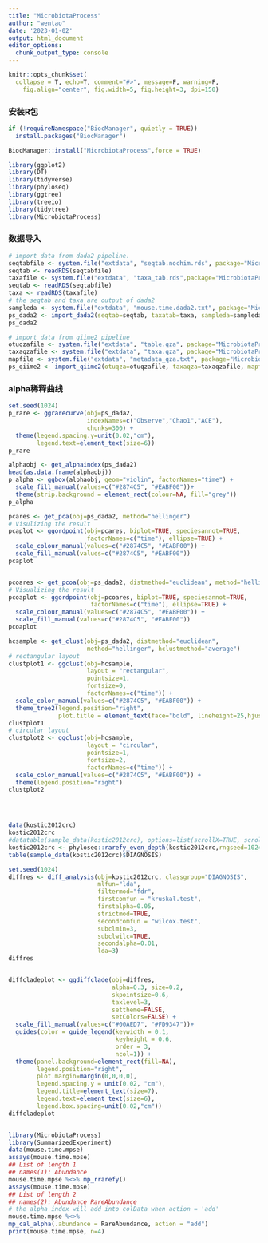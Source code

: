 ```yaml
---
title: "MicrobiotaProcess"
author: "wentao"
date: '2023-01-02'
output: html_document
editor_options: 
  chunk_output_type: console
---
```



```r
knitr::opts_chunk$set(
  collapse = T, echo=T, comment="#>", message=F, warning=F,
	fig.align="center", fig.width=5, fig.height=3, dpi=150)
```

### 安装R包

```R

if (!requireNamespace("BiocManager", quietly = TRUE))
  install.packages("BiocManager")

BiocManager::install("MicrobiotaProcess",force = TRUE)

```



```R
library(ggplot2)
library(DT)
library(tidyverse)
library(phyloseq)
library(ggtree)
library(treeio)
library(tidytree)
library(MicrobiotaProcess)

```


### 数据导入


```R


# import data from dada2 pipeline.
seqtabfile <- system.file("extdata", "seqtab.nochim.rds", package="MicrobiotaProcess")
seqtab <- readRDS(seqtabfile)
taxafile <- system.file("extdata", "taxa_tab.rds",package="MicrobiotaProcess")
seqtab <- readRDS(seqtabfile)
taxa <- readRDS(taxafile)
# the seqtab and taxa are output of dada2
sampleda <- system.file("extdata", "mouse.time.dada2.txt", package="MicrobiotaProcess")
ps_dada2 <- import_dada2(seqtab=seqtab, taxatab=taxa, sampleda=sampleda)
ps_dada2

# import data from qiime2 pipeline
otuqzafile <- system.file("extdata", "table.qza", package="MicrobiotaProcess")
taxaqzafile <- system.file("extdata", "taxa.qza", package="MicrobiotaProcess")
mapfile <- system.file("extdata", "metadata_qza.txt", package="MicrobiotaProcess")
ps_qiime2 <- import_qiime2(otuqza=otuqzafile, taxaqza=taxaqzafile, mapfilename=mapfile)


```


### alpha稀释曲线

```R

set.seed(1024)
p_rare <- ggrarecurve(obj=ps_dada2, 
                      indexNames=c("Observe","Chao1","ACE"), 
                      chunks=300) +
  theme(legend.spacing.y=unit(0.02,"cm"),
        legend.text=element_text(size=6))
p_rare


```




```R



alphaobj <- get_alphaindex(ps_dada2)
head(as.data.frame(alphaobj))
p_alpha <- ggbox(alphaobj, geom="violin", factorNames="time") + 
  scale_fill_manual(values=c("#2874C5", "#EABF00"))+
  theme(strip.background = element_rect(colour=NA, fill="grey"))
p_alpha

```




```R


pcares <- get_pca(obj=ps_dada2, method="hellinger")
# Visulizing the result
pcaplot <- ggordpoint(obj=pcares, biplot=TRUE, speciesannot=TRUE,
                      factorNames=c("time"), ellipse=TRUE) +
  scale_colour_manual(values=c("#2874C5", "#EABF00")) +
  scale_fill_manual(values=c("#2874C5", "#EABF00"))
pcaplot


pcoares <- get_pcoa(obj=ps_dada2, distmethod="euclidean", method="hellinger")
# Visualizing the result
pcoaplot <- ggordpoint(obj=pcoares, biplot=TRUE, speciesannot=TRUE,
                       factorNames=c("time"), ellipse=TRUE) +
  scale_colour_manual(values=c("#2874C5", "#EABF00")) +
  scale_fill_manual(values=c("#2874C5", "#EABF00"))
pcoaplot

```




```R


hcsample <- get_clust(obj=ps_dada2, distmethod="euclidean",
                      method="hellinger", hclustmethod="average")
# rectangular layout
clustplot1 <- ggclust(obj=hcsample,
                      layout = "rectangular",
                      pointsize=1,
                      fontsize=0,
                      factorNames=c("time")) +
  scale_color_manual(values=c("#2874C5", "#EABF00")) +
  theme_tree2(legend.position="right",
              plot.title = element_text(face="bold", lineheight=25,hjust=0.5))
clustplot1
# circular layout
clustplot2 <- ggclust(obj=hcsample,
                      layout = "circular",
                      pointsize=1,
                      fontsize=2,
                      factorNames=c("time")) +
  scale_color_manual(values=c("#2874C5", "#EABF00")) +
  theme(legend.position="right")
clustplot2





```




```R


data(kostic2012crc)
kostic2012crc
#datatable(sample_data(kostic2012crc), options=list(scrollX=TRUE, scrollY="400px", scrollCollapse=TRUE))
kostic2012crc <- phyloseq::rarefy_even_depth(kostic2012crc,rngseed=1024)
table(sample_data(kostic2012crc)$DIAGNOSIS)

set.seed(1024)
diffres <- diff_analysis(obj=kostic2012crc, classgroup="DIAGNOSIS",
                         mlfun="lda",
                         filtermod="fdr",
                         firstcomfun = "kruskal.test",
                         firstalpha=0.05,
                         strictmod=TRUE,
                         secondcomfun = "wilcox.test",
                         subclmin=3,
                         subclwilc=TRUE,
                         secondalpha=0.01, 
                         lda=3)
diffres


diffcladeplot <- ggdiffclade(obj=diffres,
                             alpha=0.3, size=0.2, 
                             skpointsize=0.6,
                             taxlevel=3,
                             settheme=FALSE, 
                             setColors=FALSE) +
  scale_fill_manual(values=c("#00AED7", "#FD9347"))+
  guides(color = guide_legend(keywidth = 0.1,
                              keyheight = 0.6,
                              order = 3, 
                              ncol=1)) + 
  theme(panel.background=element_rect(fill=NA),
        legend.position="right",
        plot.margin=margin(0,0,0,0),
        legend.spacing.y = unit(0.02, "cm"),
        legend.title=element_text(size=7),
        legend.text=element_text(size=6),
        legend.box.spacing=unit(0.02,"cm"))
diffcladeplot



```




```R



library(MicrobiotaProcess)
library(SummarizedExperiment)
data(mouse.time.mpse)
assays(mouse.time.mpse)
## List of length 1
## names(1): Abundance
mouse.time.mpse %<>% mp_rrarefy()
assays(mouse.time.mpse)
## List of length 2
## names(2): Abundance RareAbundance
# the alpha index will add into colData when action = 'add'
mouse.time.mpse %<>% 
mp_cal_alpha(.abundance = RareAbundance, action = "add")
print(mouse.time.mpse, n=4) 




```

